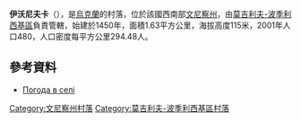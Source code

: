 {{coord|48|22|5|N|28|2|49|E|scale:30000|display=title}}

'''伊沃尼夫卡'''（{{lang-uk|Івонівка}}），是[[烏克蘭|烏克蘭]]的村落，位於該國西南部[[文尼察州|文尼察州]]，由[[莫吉利夫-波季利西基區|莫吉利夫-波季利西基區]]負責管轄，始建於1450年，面積1.63平方公里，海拔高度115米，2001年人口480，人口密度每平方公里294.48人。

==參考資料==
* [http://weather.in.ua/ua/vinnickaja/9491 Погода в селі ] {{Wayback|url=http://weather.in.ua/ua/vinnickaja/9491 |date=20181020011532 }}

[[Category:文尼察州村落|Category:文尼察州村落]]
[[Category:莫吉利夫-波季利西基區村落|Category:莫吉利夫-波季利西基區村落]]


{{Vinnytsia-geo-stub}}